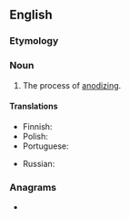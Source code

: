 ==English==

===Etymology===
{{suffix|en|anode|ization}}

===Noun===
{{en-noun|~}}

# The process of [[anodize|anodizing]].

====Translations====
{{trans-top|the process of anodizing}}
* Finnish: {{t+|fi|anodisointi}}
* Polish: {{t+|pl|anodyzacja|f}}
* Portuguese: {{t|pt|anodização|f}}
{{trans-mid}}
* Russian: {{t+|ru|анодирование|n}}
{{trans-bottom}}

===Anagrams===
* {{anagrams|en|a=aadiinnootz|adonization}}
